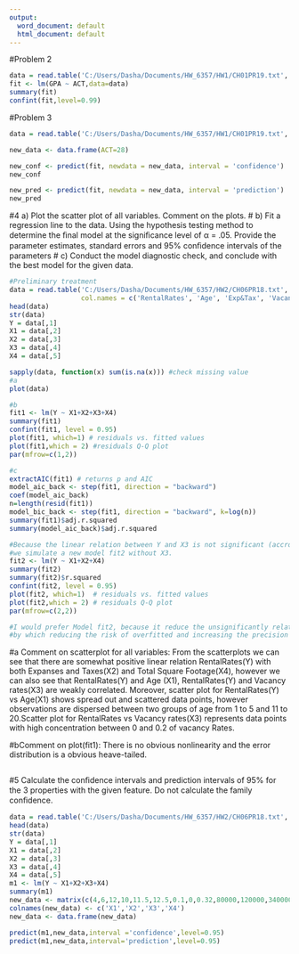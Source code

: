 ---
output:
  word_document: default
  html_document: default
---
#Problem 2
```{r}
data = read.table('C:/Users/Dasha/Documents/HW_6357/HW1/CH01PR19.txt', header = FALSE, col.names = c('GPA', 'ACT'))
fit <- lm(GPA ~ ACT,data=data)
summary(fit)
confint(fit,level=0.99)
```

#Problem 3 
```{r}
data = read.table('C:/Users/Dasha/Documents/HW_6357/HW1/CH01PR19.txt', header = FALSE, col.names = c('GPA', 'ACT'))

new_data <- data.frame(ACT=28)

new_conf <- predict(fit, newdata = new_data, interval = 'confidence')
new_conf

new_pred <- predict(fit, newdata = new_data, interval = 'prediction')
new_pred
```

#4 a) Plot the scatter plot of all variables. Comment on the plots.
#  b) Fit a regression line to the data. Using the hypothesis testing method to determine the ﬁnal model at the signiﬁcance level of α = .05. Provide the parameter estimates, standard errors and 95% conﬁdence intervals of the parameters
#  c) Conduct the model diagnostic check, and conclude with the best model for the given data. 

```{r}
#Preliminary treatment 
data = read.table('C:/Users/Dasha/Documents/HW_6357/HW2/CH06PR18.txt', header = FALSE, 
                  col.names = c('RentalRates', 'Age', 'Exp&Tax', 'VacancyRates','TotalSqFoot'))
head(data)
str(data)
Y = data[,1]
X1 = data[,2]
X2 = data[,3]
X3 = data[,4]
X4 = data[,5]

sapply(data, function(x) sum(is.na(x))) #check missing value
#a
plot(data)

#b
fit1 <- lm(Y ~ X1+X2+X3+X4)
summary(fit1)
confint(fit1, level = 0.95)
plot(fit1, which=1) # residuals vs. fitted values
plot(fit1,which = 2) #residuals Q-Q plot
par(mfrow=c(1,2))

#c
extractAIC(fit1) # returns p and AIC
model_aic_back <- step(fit1, direction = "backward")
coef(model_aic_back)
n=length(resid(fit1))
model_bic_back <- step(fit1, direction = "backward", k=log(n))
summary(fit1)$adj.r.squared
summary(model_aic_back)$adj.r.squared

#Because the linear relation between Y and X3 is not significant (accroding to question (4b) and AIC/BIC tests), 
#we simulate a new model fit2 without X3.
fit2 <- lm(Y ~ X1+X2+X4)
summary(fit2)
summary(fit2)$r.squared
confint(fit2, level = 0.95)
plot(fit2, which=1)  # residuals vs. fitted values
plot(fit2,which = 2) # residuals Q-Q plot
par(mfrow=c(2,2))

#I would prefer Model fit2, because it reduce the unsignificantly related variable and 
#by which reducing the risk of overfitted and increasing the precision of prediction.


```
#a Comment on scatterplot for all variables:
From the scatterplots we can see that there are somewhat positive linear relation RentalRates(Y) with both Expanses and Taxes(X2) and Total Square Footage(X4), however we can also see that RentalRates(Y) and Age (X1), RentalRates(Y) and Vacancy rates(X3) are weakly correlated. Moreover, scatter plot for RentalRates(Y) vs Age(X1) shows spread out and scattered data points, however observations are dispersed between two groups of age from 1 to 5 and 11 to 20.Scatter plot for RentalRates vs Vacancy rates(X3) represents data points with high concentration between 0 and 0.2 of vacancy Rates.

#bComment on plot(fit1):
There is no obvious nonlinearity and the error distribution is a obvious heave-tailed.
```{r}
```

#5 Calculate the conﬁdence intervals and prediction intervals of 95% for the 3 properties with the given feature. Do not calculate the family conﬁdence.

```{r}
data = read.table('C:/Users/Dasha/Documents/HW_6357/HW2/CH06PR18.txt', header = FALSE, col.names = c('RentalRates', 'Age', 'Exp&Tax', 'VacancyRates','TotalSqFoot'))
head(data)
str(data)
Y = data[,1]
X1 = data[,2]
X2 = data[,3]
X3 = data[,4]
X4 = data[,5]
m1 <- lm(Y ~ X1+X2+X3+X4)
summary(m1)
new_data <- matrix(c(4,6,12,10,11.5,12.5,0.1,0,0.32,80000,120000,340000), 3)
colnames(new_data) <- c('X1','X2','X3','X4')
new_data <- data.frame(new_data)

predict(m1,new_data,interval ='confidence',level=0.95)
predict(m1,new_data,interval='prediction',level=0.95)

```